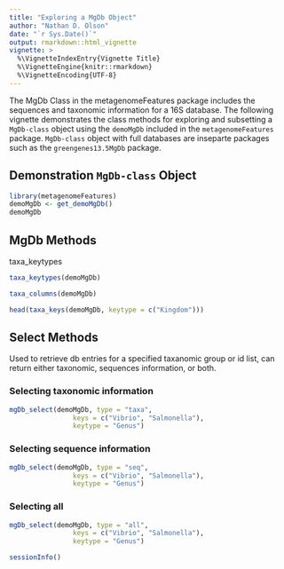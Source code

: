 ```yaml
---
title: "Exploring a MgDb Object"
author: "Nathan D. Olson"
date: "`r Sys.Date()`"
output: rmarkdown::html_vignette
vignette: >
  %\VignetteIndexEntry{Vignette Title}
  %\VignetteEngine{knitr::rmarkdown}
  %\VignetteEncoding{UTF-8}
---
```


The MgDb Class in the metagenomeFeatures package includes the sequences and taxonomic information for a 16S database.  The following vignette demonstrates the class methods for exploring and subsetting a `MgDb-class` object using the `demoMgDb` included in the `metagenomeFeatures` package. `MgDb-class` object with full databases are inseparte packages such as the `greengenes13.5MgDb` package.

## Demonstration `MgDb-class` Object
```r
library(metagenomeFeatures)
demoMgDb <- get_demoMgDb()
demoMgDb
```


## MgDb Methods
taxa_keytypes
```r
taxa_keytypes(demoMgDb)
```


```r
taxa_columns(demoMgDb)
```

```r
head(taxa_keys(demoMgDb, keytype = c("Kingdom")))
```


## Select Methods
Used to retrieve db entries for a specified taxanomic group or id list, can return either taxonomic, sequences information, or both. 

### Selecting taxonomic information
```r
mgDb_select(demoMgDb, type = "taxa",
                keys = c("Vibrio", "Salmonella"),
                keytype = "Genus")
```

### Selecting sequence information
```r
mgDb_select(demoMgDb, type = "seq",
                keys = c("Vibrio", "Salmonella"),
                keytype = "Genus")
```



### Selecting all
```r
mgDb_select(demoMgDb, type = "all",
                keys = c("Vibrio", "Salmonella"),
                keytype = "Genus")
```


```r
sessionInfo()
```

